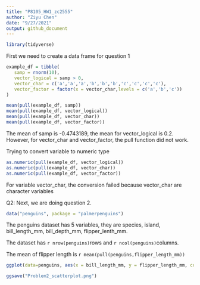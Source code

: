 ```yaml
---
title: "P8105_HW1_zc2555"
author: "Ziyu Chen"
date: "9/27/2021"
output: github_document
---
```


```r
library(tidyverse)
```

First we need to create a data frame for question 1

```r
example_df = tibble(
   samp = rnorm(10),
   vector_logical = samp > 0,
   vector_char = c('a','a','a','b','b','b','c','c','c','c'),
   vector_factor = factor(x = vector_char,levels = c('a','b','c'))
)

mean(pull(example_df, samp))
mean(pull(example_df, vector_logical))
mean(pull(example_df, vector_char))
mean(pull(example_df, vector_factor))
```

The mean of samp is -0.4743189, the mean for vector_logical is 0.2. However, for vector_char and vector_factor, the pull function did not work.


Trying to convert variable to numeric type

```r
as.numeric(pull(example_df, vector_logical))
as.numeric(pull(example_df, vector_char))
as.numeric(pull(example_df, vector_factor))
```

For variable vector_char, the conversion failed because vector_char are character variables


Q2: Next, we are doing question 2. 

```r
data("penguins", package = "palmerpenguins")
```

The penguins dataset has 5 variables, they are species, island, bill_length_mm, bill_depth_mm, flipper_lenth_mm.

The dataset has `r nrow(penguins)`rows and `r ncol(penguins)`columns.

The mean of flipper length is `r mean(pull(penguins,flipper_length_mm))`

```r

ggplot(data=penguins, aes(x = bill_length_mm, y = flipper_length_mm, color=species)) + geom_point()

ggsave("Problem2_scatterplot.png")

```

